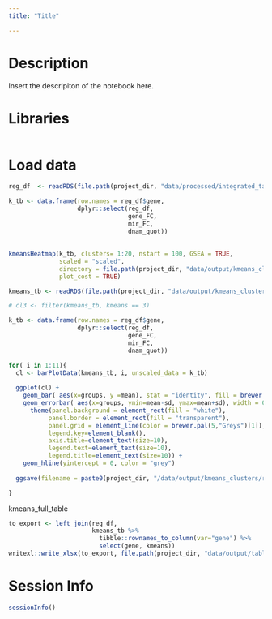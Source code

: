 ```yaml
---
title: "Title"

---
```


# Description
Insert the descripiton of the notebook here.

# Libraries
```r

```


# Load data
```r
reg_df  <- readRDS(file.path(project_dir, "data/processed/integrated_table_per_GENE.rds"))

k_tb <- data.frame(row.names = reg_df$gene,
                   dplyr::select(reg_df,
                                 gene_FC,
                                 mir_FC,
                                 dnam_quot))
```

## 
```r
kmeansHeatmap(k_tb, clusters= 1:20, nstart = 100, GSEA = TRUE,
              scaled = "scaled",
              directory = file.path(project_dir, "data/output/kmeans_clusters/"),
              plot_cost = TRUE)
```


```r
kmeans_tb <- readRDS(file.path(project_dir, "data/output/kmeans_clusters/res/20221110_1148__11clusters_100nstart_scaled.rds"))
```

```r
# cl3 <- filter(kmeans_tb, kmeans == 3) 

k_tb <- data.frame(row.names = reg_df$gene,
                   dplyr::select(reg_df,
                                 gene_FC,
                                 mir_FC,
                                 dnam_quot))

for( i in 1:11){
  cl <- barPlotData(kmeans_tb, i, unscaled_data = k_tb)
  
  ggplot(cl) +
    geom_bar( aes(x=groups, y =mean), stat = "identity", fill = brewer.pal(12, "Paired")[i], color = "black") + 
    geom_errorbar( aes(x=groups, ymin=mean-sd, ymax=mean+sd), width = 0.2, alpha = 0.9, size = 1.1)+
      theme(panel.background = element_rect(fill = "white"),
           panel.border = element_rect(fill = "transparent"),
           panel.grid = element_line(color = brewer.pal(5,"Greys")[1]),
           legend.key=element_blank(),
           axis.title=element_text(size=10),
           legend.text=element_text(size=10),
           legend.title=element_text(size=10)) +
    geom_hline(yintercept = 0, color = "grey")
  
  ggsave(filename = paste0(project_dir, "/data/output/kmeans_clusters/res/bar_plots_cl",  i, "_unscaled.png"))

}


```
kmeans_full_table
```r
to_export <- left_join(reg_df,
                       kmeans_tb %>% 
                         tibble::rownames_to_column(var="gene") %>%
                         select(gene, kmeans))
writexl::write_xlsx(to_export, file.path(project_dir, "data/output/tables/integrated_table_per_GENE_clusters.xlsx"))
```


# Session Info
```r
sessionInfo()
```
